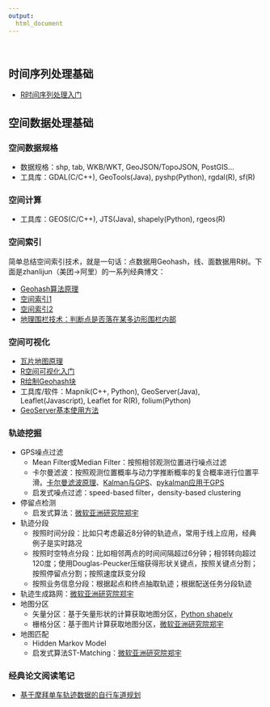 ```yaml
---
output:
  html_document
---
```


<br>


## 时间序列处理基础

- [R时间序列处理入门](R_time_series.html)

## 空间数据处理基础

### 空间数据规格

- 数据规格：shp, tab, WKB/WKT, GeoJSON/TopoJSON, PostGIS...
- 工具库：GDAL(C/C++), GeoTools(Java), pyshp(Python), rgdal(R), sf(R)

### 空间计算
- 工具库：GEOS(C/C++), JTS(Java), shapely(Python), rgeos(R) 


### 空间索引
简单总结空间索引技术，就是一句话：点数据用Geohash，线、面数据用R树。下面是zhanlijun（美团->阿里）的一系列经典博文：

- [Geohash算法原理](http://www.cnblogs.com/LBSer/p/3310455.html)
- [空间索引1](http://www.cnblogs.com/LBSer/p/3392491.html)
- [空间索引2](http://www.cnblogs.com/LBSer/p/3403933.html)
- [地理围栏技术：判断点是否落在某多边形围栏内部](http://www.cnblogs.com/LBSer/p/4471742.html)


### 空间可视化

- [瓦片地图原理](https://segmentfault.com/a/1190000011276788)
- [R空间可视化入门](spatial_analysis_R_vis.html)
- [R绘制Geohash块](geohash_R_vis.html)
- 工具库/软件：Mapnik(C++, Python), GeoServer(Java), Leaflet(Javascript), Leaflet for R(R), folium(Python)
- [GeoServer基本使用方法](geoserver.html)

### 轨迹挖掘
- GPS噪点过滤
    - Mean Filter或Median Filter：按照相邻观测位置进行噪点过滤
    - 卡尔曼滤波：按照观测位置概率与动力学推断概率的复合概率进行位置平滑。[卡尔曼滤波原理](http://www.bzarg.com/p/how-a-kalman-filter-works-in-pictures/)、[Kalman与GPS](https://stackoverflow.com/questions/1134579/smooth-gps-data)、[pykalman应用于GPS](https://stackoverflow.com/questions/43377626/how-to-use-kalman-filter-in-python-for-location-data)
    - 启发式噪点过滤：speed-based filter，density-based clustering
- 停留点检测
    - 启发式算法：[微软亚洲研究院郑宇](https://www.microsoft.com/en-us/research/wp-content/uploads/2016/02/Mining20user20similarity20based20on20location20history.pdf)
- 轨迹分段
    - 按照时间分段：比如只考虑最近8分钟的轨迹点，常用于线上应用，经典例子是实时路况
    - 按照时空特点分段：比如相邻两点的时间间隔超过6分钟；相邻转向超过120度；使用Douglas-Peucker压缩获得形状关键点，按照关键点分割；按照停留点分割；按照速度跃变分段
    - 按照业务信息分段：根据起点和终点抽取轨迹；根据配送任务分段轨迹
- 轨迹生成路网：[微软亚洲研究院郑宇](https://www.microsoft.com/en-us/research/wp-content/uploads/2016/12/maps-from-GPS.pdf)
- 地图分区
    - 矢量分区：基于矢量形状的计算获取地图分区，[Python shapely](map_segmentation.html)
    - 栅格分区：基于图片计算获取地图分区，[微软亚洲研究院郑宇](https://www.microsoft.com/en-us/research/wp-content/uploads/2016/02/mapsegmentation.pdf)
- 地图匹配
    - Hidden Markov Model
    - 启发式算法ST-Matching：[微软亚洲研究院郑宇](https://www.microsoft.com/en-us/research/wp-content/uploads/2016/02/Map-Matching20for20Low-Sampling-Rate20GPS20Trajectories-cameraReady.pdf)

### 经典论文阅读笔记

- [基于摩拜单车轨迹数据的自行车道规划](bike_lane.html)